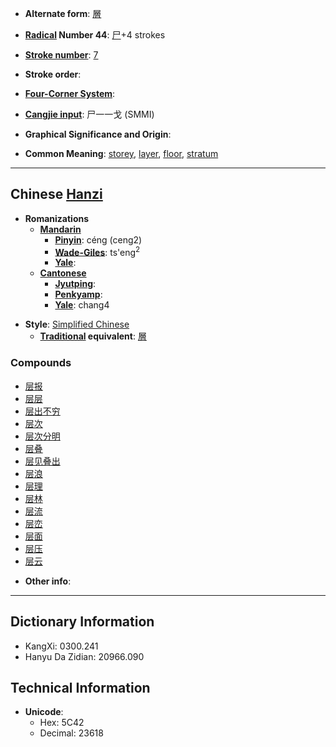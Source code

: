 * '''Alternate form''': [[層]]

* '''[[Wiktionary:Chinese radical index| Radical]] Number 44''': [[Wiktionary:Chinese radical index 尸|尸]]+4 strokes

* '''[[Wiktionary:Chinese total strokes index|Stroke number]]''': [[Wiktionary:Chinese total strokes index 7|7]]

* '''Stroke order''': 

* '''[[Wiktionary:Chinese four corner index|Four-Corner System]]''': 

* '''[[Wiktionary:Chinese Cangjie index|Cangjie input]]''': 尸一一戈 (SMMI)

* '''Graphical Significance and Origin''': 

* '''Common Meaning''': [[storey]], [[layer]], [[floor]], [[stratum]]

----

== Chinese [[Hanzi]] ==

* '''Romanizations'''
** '''[[Mandarin]]'''
*** '''[[Pinyin]]''': céng (ceng2)
*** '''[[Wade-Giles]]''': ts'eng<sup>2</sup>
*** '''[[Yale]]''': 
** '''[[Cantonese]]'''
*** '''[[Jyutping]]''':
*** '''[[Penkyamp]]''': 
*** '''[[Yale]]''': chang4

* '''Style''': [[Simplified Chinese]] 
** '''[[Traditional Chinese|Traditional]] equivalent''': [[層]]

===Compounds===
*[[层报]]
*[[层层]]
*[[层出不穷]]
*[[层次]]
*[[层次分明]]
*[[层叠]]
*[[层见叠出]]
*[[层浪]]
*[[层理]]
*[[层林]]
*[[层流]]
*[[层峦]]
*[[层面]]
*[[层压]]
*[[层云]]

* '''Other info''': 

----

== Dictionary Information ==

* KangXi: 0300.241
* Hanyu Da Zidian: 20966.090

== Technical Information ==

* '''Unicode''':
** Hex: 5C42
** Decimal: 23618